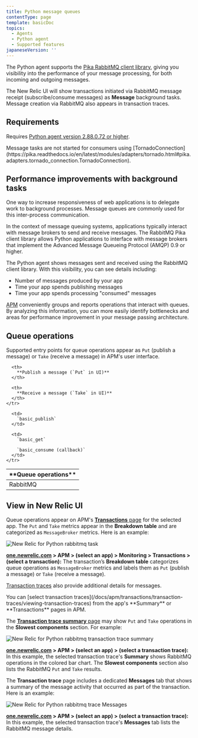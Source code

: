 ```yaml
---
title: Python message queues
contentType: page
template: basicDoc
topics:
  - Agents
  - Python agent
  - Supported features
japaneseVersion: ''
---
```


The Python agent supports the [Pika RabbitMQ client library](https://pypi.python.org/pypi/pika), giving you visibility into the performance of your message processing, for both incoming and outgoing messages.

The New Relic UI will show transactions initiated via RabbitMQ message receipt (subscribe/consume messages) as **Message** background tasks. Message creation via RabbitMQ also appears in transaction traces.

## Requirements

Requires [Python agent version 2.88.0.72 or higher](/docs/release-notes/agent-release-notes/python-release-notes).

<Callout variant="caution">
  Message tasks are not started for consumers using [TornadoConnection](https://pika.readthedocs.io/en/latest/modules/adapters/tornado.html#pika.adapters.tornado_connection.TornadoConnection).
</Callout>

## Performance improvements with background tasks

One way to increase responsiveness of web applications is to delegate work to background processes. Message queues are commonly used for this inter-process communication.

In the context of message queuing systems, applications typically interact with message brokers to send and receive messages. The RabbitMQ Pika client library allows Python applications to interface with message brokers that implement the Advanced Message Queueing Protocol (AMQP) 0.9 or higher.

The Python agent shows messages sent and received using the RabbitMQ client library. With this visibility, you can see details including:

* Number of messages produced by your app
* Time your app spends publishing messages
* Time your app spends processing "consumed" messages

[APM](#view-queue) conveniently groups and reports operations that interact with queues. By analyzing this information, you can more easily identify bottlenecks and areas for performance improvement in your message passing architecture.

## Queue operations

Supported entry points for queue operations appear as `Put` (publish a message) or `Take` (receive a message) in APM's user interface.

<Table>
  <thead>
    <tr>
      <th width={150}>
        **Queue operations**
      </th>

      <th>
        **Publish a message (`Put` in UI)**
      </th>

      <th>
        **Receive a message (`Take` in UI)**
      </th>
    </tr>
  </thead>

  <tbody>
    <tr>
      <td>
        RabbitMQ
      </td>

      <td>
        `basic_publish`
      </td>

      <td>
        `basic_get`

        `basic_consume (callback)`
      </td>
    </tr>
  </tbody>
</Table>

## View in New Relic UI

Queue operations appear on APM's [**Transactions** page](/docs/apm/applications-menu/monitoring/transactions-dashboard) for the selected app. The `Put` and `Take` metrics appear in the **Breakdown table** and are categorized as `MessageBroker` metrics. Here is an example:

![New Relic for Python rabbitmq task](./images/rabbitmq-transaction-task.png "screen-rabbitmq-transaction.png")

**[one.newrelic.com](https://one.newrelic.com/) > APM > (select an app) > Monitoring > Transactions > (select a transaction):** The transaction’s **Breakdown table** categorizes queue operations as `MessageBroker` metrics and labels them as `Put` (publish a message) or `Take` (receive a message).

[Transaction traces](/docs/apm/transactions/transaction-traces/transaction-traces) also provide additional details for messages.

<Callout variant="tip">
  You can [select transaction traces](/docs/apm/transactions/transaction-traces/viewing-transaction-traces) from the app's **Summary** or **Transactions** pages in APM.
</Callout>

The [**Transaction trace summary** page](/docs/apm/transactions/transaction-traces/transaction-trace-summary) may show `Put` and `Take` operations in the **Slowest components** section. For example:

![New Relic for Python rabbitmq transaction trace summary](./images/rabbitmq-transaction-trace-summary_0.png "screen-rabbitmq-trace-slowest.png")

**[one.newrelic.com](https://one.newrelic.com/) > APM > (select an app) > (select a transaction trace):** In this example, the selected transaction trace's **Summary** shows RabbitMQ operations in the colored bar chart. The **Slowest components** section also lists the RabbitMQ `Put` and `Take` results.

The **Transaction trace** page includes a dedicated **Messages** tab that shows a summary of the message activity that occurred as part of the transaction. Here is an example:

![New Relic for Python rabbitmq trace Messages](./images/rabbitmq-transaction-trace.png "screen-rabbitmq-messages.png")

**[one.newrelic.com](https://one.newrelic.com/) > APM > (select an app) > (select a transaction trace):** In this example, the selected transaction trace's **Messages** tab lists the RabbitMQ message details.
